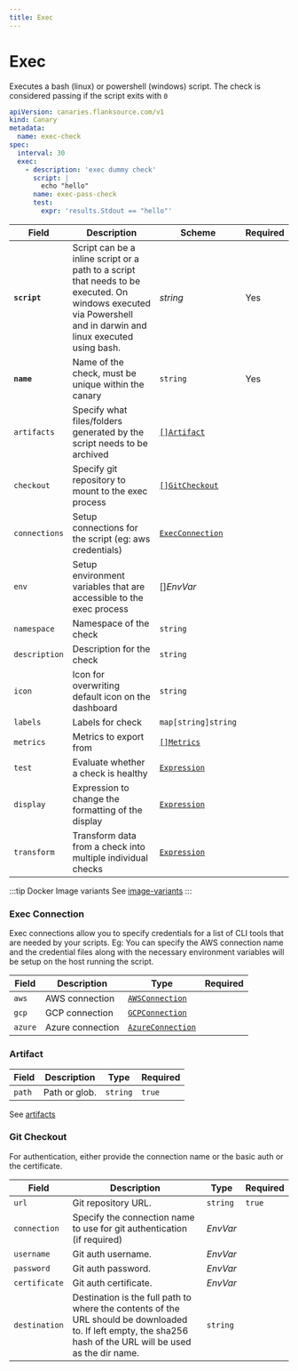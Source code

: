 ```yaml
---
title: Exec
---
```


# <Icon name="console" /> Exec

<Standard />

Executes a bash (linux) or powershell (windows) script. The check is considered passing if the script exits with `0`

```yaml
apiVersion: canaries.flanksource.com/v1
kind: Canary
metadata:
  name: exec-check
spec:
  interval: 30
  exec:
    - description: 'exec dummy check'
      script: |
        echo "hello"
      name: exec-pass-check
      test:
        expr: 'results.Stdout == "hello"'
```

| Field         | Description                                                                                                                                                    | Scheme                                           | Required |
| ------------- | -------------------------------------------------------------------------------------------------------------------------------------------------------------- | ------------------------------------------------ | -------- |
| **`script`**  | Script can be a inline script or a path to a script that needs to be executed. On windows executed via Powershell and in darwin and linux executed using bash. | _string_                                         | Yes      |
| **`name`**    | Name of the check, must be unique within the canary                                                                                                            | `string`                                         | Yes      |
| `artifacts`   | Specify what files/folders generated by the script needs to be archived                                                                                        | [`[]Artifact`](#artifact)                        |          |
| `checkout`    | Specify git repository to mount to the exec process                                                                                                            | [`[]GitCheckout`](#git-checkout)                 |          |
| `connections` | Setup connections for the script (eg: aws credentials)                                                                                                         | [`ExecConnection`](#exec-connection)             |          |
| `env`         | Setup environment variables that are accessible to the exec process                                                                                            | <CommonLink to="secrets">[]_EnvVar_</CommonLink> |          |
| `namespace`   | Namespace of the check                                                                                                                                         | `string`                                         |          |
| `description` | Description for the check                                                                                                                                      | `string`                                         |          |
| `icon`        | Icon for overwriting default icon on the dashboard                                                                                                             | `string`                                         |          |
| `labels`      | Labels for check                                                                                                                                               | `map[string]string`                              |          |
| `metrics`     | Metrics to export from                                                                                                                                         | [`[]Metrics`](../concepts/metrics-exporter)      |          |
| `test`        | Evaluate whether a check is healthy                                                                                                                            | [`Expression`](../concepts/health-evaluation)    |          |
| `display`     | Expression to change the formatting of the display                                                                                                             | [`Expression`](../concepts/display-formatting)   |          |
| `transform`   | Transform data from a check into multiple individual checks                                                                                                    | [`Expression`](../concepts/transforms)           |          |

:::tip Docker Image variants
See [image-variants](../concepts/image-variants)
:::

### Exec Connection

Exec connections allow you to specify credentials for a list of CLI tools that are needed by your scripts. Eg: You can specify the AWS connection name and the credential files along with the necessary environment variables
will be setup on the host running the script.

| Field   | Description      | Type                                                           | Required |
| ------- | ---------------- | -------------------------------------------------------------- | -------- |
| `aws`   | AWS connection   | [`AWSConnection`](../reference/connections#aws-connection)     |          |
| `gcp`   | GCP connection   | [`GCPConnection`](../reference/connections#gcp-connection)     |          |
| `azure` | Azure connection | [`AzureConnection`](../reference/connections#azure-connection) |          |

### Artifact

| Field  | Description   | Type     | Required |
| ------ | ------------- | -------- | -------- |
| `path` | Path or glob. | `string` | `true`   |

See [artifacts](../concepts/artifacts)

### Git Checkout

For authentication, either provide the connection name or the basic auth or the certificate.

| Field                           | Description                                                                                                                                                    | Type                                                               | Required |
| ------------------------------- | -------------------------------------------------------------------------------------------------------------------------------------------------------------- | ------------------------------------------------------------------ | -------- |
| `url`                           | Git repository URL.                                                                                                                                            | `string`                                                           | `true`   |
| <SkipOSS>`connection`</SkipOSS> | <SkipOSS>Specify the connection name to use for git authentication (if required)</SkipOSS>                                                                     | <SkipOSS> <CommonLink to="secrets">_EnvVar_</CommonLink></SkipOSS> |          |
| `username`                      | Git auth username.                                                                                                                                             | <CommonLink to="secrets">_EnvVar_</CommonLink>                     |          |
| `password`                      | Git auth password.                                                                                                                                             | <CommonLink to="secrets">_EnvVar_</CommonLink>                     |          |
| `certificate`                   | Git auth certificate.                                                                                                                                          | <CommonLink to="secrets">_EnvVar_</CommonLink>                     |          |
| `destination`                   | Destination is the full path to where the contents of the URL should be downloaded to. If left empty, the sha256 hash of the URL will be used as the dir name. | `string`                                                           |          |

